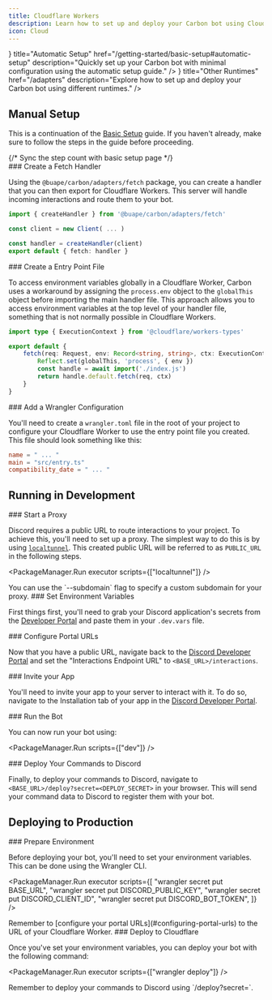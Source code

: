 ```yaml
---
title: Cloudflare Workers
description: Learn how to set up and deploy your Carbon bot using Cloudflare Workers, including development and production environments.
icon: Cloud
---
```



<Cards>
    <Card
        icon={<Workflow />}
        title="Automatic Setup"
        href="/getting-started/basic-setup#automatic-setup"
        description="Quickly set up your Carbon bot with minimal configuration using the automatic setup guide."
    />
    <Card
        icon={<Server />}
        title="Other Runtimes"
        href="/adapters"
        description="Explore how to set up and deploy your Carbon bot using different runtimes."
    />
</Cards>

## Manual Setup

This is a continuation of the [Basic Setup](/getting-started/basic-setup) guide. If you haven't already, make sure to follow the steps in the guide before proceeding.

<Steps>
{/* Sync the step count with basic setup page */}
<div class="step" style={{ display: 'hidden' }} />
<div class="step" style={{ display: 'hidden' }} />
<div class="step" style={{ display: 'hidden' }} />
<div class="step" style={{ display: 'hidden' }} />
<div class="step" style={{ display: 'hidden' }} />

<Step>
### Create a Fetch Handler

Using the `@buape/carbon/adapters/fetch` package, you can create a handler that you can then export for Cloudflare Workers. This server will handle incoming interactions and route them to your bot.

```ts title="src/index.ts"
import { createHandler } from '@buape/carbon/adapters/fetch'

const client = new Client( ... )

const handler = createHandler(client)
export default { fetch: handler }
```

</Step>

<Step>
### Create a Entry Point File

To access environment variables globally in a Cloudflare Worker, Carbon uses a workaround by assigning the `process.env` object to the `globalThis` object before importing the main handler file. This approach allows you to access environment variables at the top level of your handler file, something that is not normally possible in Cloudflare Workers.

```ts title="src/entry.ts"
import type { ExecutionContext } from '@cloudflare/workers-types'

export default {
	fetch(req: Request, env: Record<string, string>, ctx: ExecutionContext) {
		Reflect.set(globalThis, 'process', { env })
		const handle = await import('./index.js')
		return handle.default.fetch(req, ctx)
	}
}
```
</Step>

<Step>
### Add a Wrangler Configuration

You'll need to create a `wrangler.toml` file in the root of your project to configure your Cloudflare Worker to use the entry point file you created. This file should look something like this:

```toml title="wrangler.toml"
name = " ... "
main = "src/entry.ts"
compatibility_date = " ... "
```
</Step>
</Steps>

## Running in Development

<Steps>
<Step>
### Start a Proxy

Discord requires a public URL to route interactions to your project. To achieve this, you'll need to set up a proxy. The simplest way to do this is by using [`localtunnel`](https://www.npmjs.com/package/localtunnel). This created public URL will be referred to as `PUBLIC_URL` in the following steps.

<PackageManager.Run executor scripts={["localtunnel"]} />

<Callout type="info">
You can use the `--subdomain` flag to specify a custom subdomain for your proxy.
</Callout>
</Step>

<Step>
### Set Environment Variables

First things first, you'll need to grab your Discord application's secrets from the [Developer Portal](https://discord.com/developers/applications) and paste them in your `.dev.vars` file.

</Step>

<Step>
### Configure Portal URLs

Now that you have a public URL, navigate back to the [Discord Developer Portal](https://discord.com/developers/applications) and set the "Interactions Endpoint URL" to `<BASE_URL>/interactions`.

</Step>

<Step>
### Invite your App

You'll need to invite your app to your server to interact with it. To do so, navigate to the Installation tab of your app in the [Discord Developer Portal](https://discord.com/developers/applications).

</Step>

<Step>
### Run the Bot

You can now run your bot using:

<PackageManager.Run scripts={["dev"]} />
</Step>

<Step>
### Deploy Your Commands to Discord

Finally, to deploy your commands to Discord, navigate to `<BASE_URL>/deploy?secret=<DEPLOY_SECRET>` in your browser. This will send your command data to Discord to register them with your bot.
</Step>

</Steps>

## Deploying to Production

<Steps>
<Step>
### Prepare Environment

Before deploying your bot, you'll need to set your environment variables. This can be done using the Wrangler CLI.

<PackageManager.Run
    executor
    scripts={[
        "wrangler secret put BASE_URL",
        "wrangler secret put DISCORD_PUBLIC_KEY",
        "wrangler secret put DISCORD_CLIENT_ID",
        "wrangler secret put DISCORD_BOT_TOKEN",
    ]}
/>

<Callout type="info">
Remember to [configure your portal URLs](#configuring-portal-urls) to the URL of your Cloudflare Worker.
</Callout>
</Step>

<Step>
### Deploy to Cloudflare

Once you've set your environment variables, you can deploy your bot with the following command:

<PackageManager.Run executor scripts={["wrangler deploy"]} />
</Step>

<Callout type="info">
Remember to deploy your commands to Discord using `<BASE_URL>/deploy?secret=<DEPLOY_SECRET>`.
</Callout>

</Steps>
